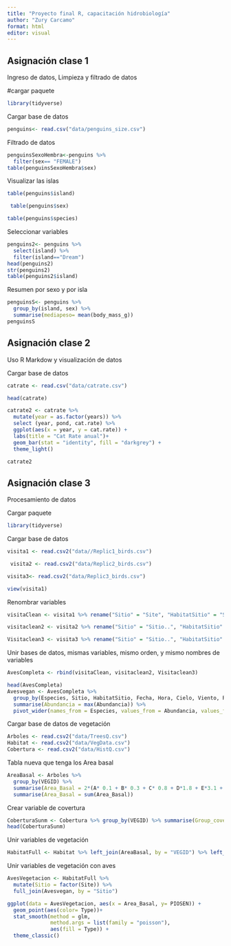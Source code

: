 ---
title: "Proyecto final R, capacitación hidrobiología"
author: "Zury Carcamo"
format: html
editor: visual
---

::: panel-tabset
## Asignación clase 1

Ingreso de datos, Limpieza y filtrado de datos

#cargar paquete

```{r}
library(tidyverse)
```

Cargar base de datos

```{r}
penguins<- read.csv("data/penguins_size.csv")
```

Filtrado de datos

```{r}
penguinsSexoHembra<-penguins %>%
  filter(sex== "FEMALE")
table(penguinsSexoHembra$sex)
```

Visualizar las islas

```{r}
table(penguins$island)

 table(penguins$sex) 

table(penguins$species)
```

Seleccionar variables

```{r}
penguins2<- penguins %>% 
  select(island) %>% 
  filter(island=="Dream") 
head(penguins2) 
str(penguins2)
table(penguins2$island)
```

Resumen por sexo y por isla

```{r}
penguinsS<- penguins %>%
  group_by(island, sex) %>%
  summarise(mediapeso= mean(body_mass_g)) 
penguinsS
```

## Asignación clase 2

Uso R Markdow y visualización de datos

Cargar base de datos

```{r}
catrate <- read.csv("data/catrate.csv")
```

```{r}
head(catrate)
```

```{r}
catrate2 <- catrate %>%
  mutate(year = as.factor(years)) %>%
  select (year, pond, cat.rate) %>%
  ggplot(aes(x = year, y = cat.rate)) +
  labs(title = "Cat Rate anual")+
  geom_bar(stat = "identity", fill = "darkgrey") +
  theme_light()

catrate2
```



## Asignación clase 3 

Procesamiento de datos

Cargar paquete

```{r}
library(tidyverse)
```

Cargar base de datos

```{r}
visita1 <- read.csv2("data//Replic1_birds.csv")

 visita2 <- read.csv2("data/Replic2_birds.csv") 

visita3<- read.csv2("data/Replic3_birds.csv")

view(visita1)
```

Renombrar variables

```{r}
visitaClean <- visita1 %>% rename("Sitio" = "Site", "HabitatSitio" = "Sitio..", "Fecha" = "Fecha..m.d.a.", "Abundancia" = "Num..0.50", "Hora" = "Hora.0.00.24.00.") %>% select(Especies, Sitio, HabitatSitio, Abundancia, Fecha, Hora, Rio, Viento, Cielo, Sequence) 
```

```{r}
visitaclean2 <- visita2 %>% rename("Sitio" = "Sitio..", "HabitatSitio" = "Sitio...1", "Fecha" = "Fecha..m.d.a.", "Abundancia" = "Num..0.50", "Hora" = "Hora.0.00.24.00.") %>% select(Especies, Sitio, HabitatSitio, Abundancia, Fecha, Hora, Rio, Viento, Cielo, Sequence)
```

```{r}
Visitaclean3 <- visita3 %>% rename("Sitio" = "Sitio..", "HabitatSitio" = "Sitio...1", "Fecha" = "Fecha..m.d.a.", "Abundancia" = "Num..0.50", "Hora" = "Hora.0.00.24.00.") %>% select(Especies, Sitio, HabitatSitio, Abundancia, Fecha, Hora, Rio, Viento, Cielo, Sequence)
```

Unir bases de datos, mismas variables, mismo orden, y mismo nombres de variables

```{r}
AvesCompleta <- rbind(visitaClean, visitaclean2, Visitaclean3)
```

```{r}
head(AvesCompleta) 
Avesvegan <- AvesCompleta %>% 
  group_by(Especies, Sitio, HabitatSitio, Fecha, Hora, Cielo, Viento, Rio) %>% 
  summarise(Abundancia = max(Abundancia)) %>%
  pivot_wider(names_from = Especies, values_from = Abundancia, values_fill = 0)
```

Cargar base de datos de vegetación

```{r}
Arboles <- read.csv2("data/TreesQ.csv") 
Habitat <- read.csv2("data/VegData.csv")
Cobertura <- read.csv2("data/HistQ.csv")
```

Tabla nueva que tenga los Area basal

```{r}
AreaBasal <- Arboles %>%
  group_by(VEGID) %>%
  summarise(Area_Basal = 2*(A* 0.1 + B* 0.3 + C* 0.8 + D*1.8 + E*3.1 + F *4.9 + G*7.1 + H*0.05 )) %>%
  summarise(Area_Basal = sum(Area_Basal))

```

Crear variable de covertura

```{r}
CoberturaSunm <- Cobertura %>% group_by(VEGID) %>% summarise(Group_cover = sum(A, na.rm = TRUE)+sum(B, na.rm = TRUE)+sum(C, na.rm = TRUE), Subcanopy = sum(D, na.rm = TRUE) + sum(E, na.rm = TRUE))
head(CoberturaSunm)
```

Unir variables de vegetación

```{r}
HabitatFull <- Habitat %>% left_join(AreaBasal, by = "VEGID") %>% left_join(CoberturaSunm, by = "VEGID")
```

Unir variables de vegetación con aves

```{r}
AvesVegetacion <- HabitatFull %>%
  mutate(Sitio = factor(Site)) %>%
  full_join(Avesvegan, by = "Sitio")
```

```{r}
ggplot(data = AvesVegetacion, aes(x = Area_Basal, y= PIOSEN)) +
  geom_point(aes(color= Type))+
  stat_smooth(method = glm,
              method.args = list(family = "poisson"),
              aes(fill = Type)) +
  theme_classic()
```
:::


